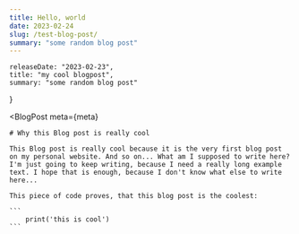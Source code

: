 ```yaml
---
title: Hello, world
date: 2023-02-24
slug: /test-blog-post/
summary: "some random blog post"
---
```



    releaseDate: "2023-02-23",
    title: "my cool blogpost",
    summary: "some random blog post"
}

<BlogPost 
    meta={meta}
>

    # Why this Blog post is really cool

    This Blog post is really cool because it is the very first blog post on my personal website. And so on... What am I supposed to write here? I'm just going to keep writing, because I need a really long example text. I hope that is enough, because I don't know what else to write here...

    This piece of code proves, that this blog post is the coolest:

    ```
        print('this is cool')
    ```

</BlogPost>

